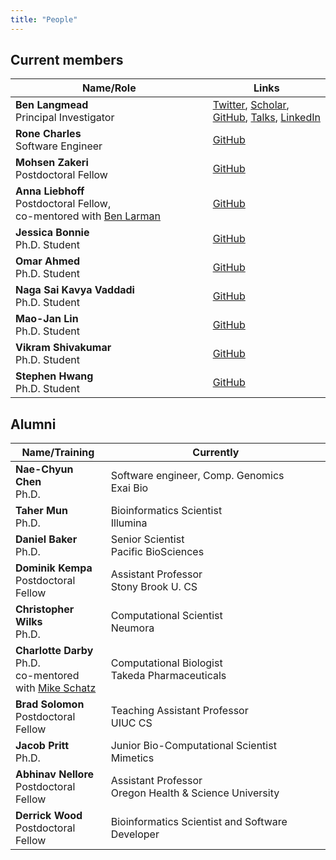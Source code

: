 ```yaml
---
title: "People"
---
```


## Current members

| Name/Role | Links |
| ----------------------- | -------------- |
| **Ben Langmead** <br /> Principal Investigator  | [Twitter](https://twitter.com/BenLangmead), [Scholar](https://scholar.google.com/citations?user=2JMaTKsAAAAJ&hl=en), [GitHub](https://github.com/BenLangmead), [Talks](https://speakerdeck.com/benlangmead/), [LinkedIn](https://www.linkedin.com/in/benjaminlangmead/) |
| **Rone Charles** <br /> Software Engineer | [GitHub](https://github.com/ch4rr0) |
| **Mohsen Zakeri** <br /> Postdoctoral Fellow        | [GitHub](https://github.com/mohsenzakeri/) |
| **Anna Liebhoff** <br /> Postdoctoral Fellow, <br /> co-mentored with [Ben Larman](https://labs.pathology.jhu.edu/larman/) | [GitHub](https://github.com/kepsi) |
| **Jessica Bonnie** <br /> Ph.D. Student              | [GitHub](https://github.com/jessicabonnie/) |
| **Omar Ahmed** <br /> Ph.D. Student              | [GitHub](https://github.com/oma219/) |
| **Naga Sai Kavya Vaddadi** <br /> Ph.D. Student              | [GitHub](https://github.com/kvaddad1) |
| **Mao-Jan Lin** <br /> Ph.D. Student              | [GitHub](https://github.com/maojanlin) |
| **Vikram Shivakumar** <br /> Ph.D. Student              | [GitHub](https://github.com/vshiv18) |
| **Stephen Hwang** <br /> Ph.D. Student              | [GitHub](https://github.com/StephenHwang) |

## Alumni

| Name/Training | Currently |
| ---- | --------- |
| **Nae-Chyun Chen** <br /> Ph.D.  | Software engineer, Comp. Genomics <br /> Exai Bio |
| **Taher Mun** <br /> Ph.D. | Bioinformatics Scientist <br /> Illumina |
| **Daniel Baker** <br /> Ph.D. | Senior Scientist <br /> Pacific BioSciences |
| **Dominik Kempa** <br /> Postdoctoral Fellow | Assistant Professor <br /> Stony Brook U. CS |
| **Christopher Wilks** <br /> Ph.D. | Computational Scientist <br /> Neumora |
| **Charlotte Darby** <br /> Ph.D. <br /> co-mentored with [Mike Schatz](https://schatz-lab.org/) | Computational Biologist <br /> Takeda Pharmaceuticals |
| **Brad Solomon** <br /> Postdoctoral Fellow | Teaching Assistant Professor <br /> UIUC CS |
| **Jacob Pritt** <br /> Ph.D. | Junior Bio-Computational Scientist <br /> Mimetics |
| **Abhinav Nellore** <br /> Postdoctoral Fellow | Assistant Professor <br /> Oregon Health & Science University |
| **Derrick Wood** <br /> Postdoctoral Fellow | Bioinformatics Scientist and Software Developer |